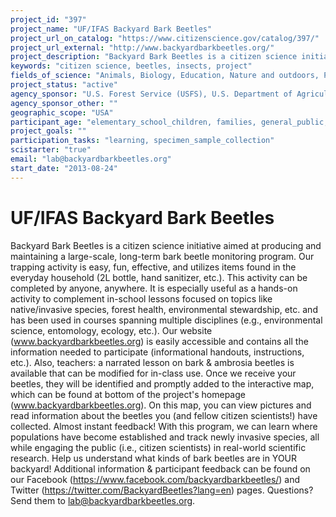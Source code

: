 ```yaml
---
project_id: "397"
project_name: "UF/IFAS Backyard Bark Beetles"
project_url_on_catalog: "https://www.citizenscience.gov/catalog/397/"
project_url_external: "http://www.backyardbarkbeetles.org/"
project_description: "Backyard Bark Beetles is a citizen science initiative aimed at producing and maintaining a large-scale, long-term bark beetle monitoring program. Our trapping activity is easy, fun, effective, and utilizes items found in the everyday household (2L bottle, hand sanitizer, etc.). This activity can be completed by anyone, anywhere. It is especially useful as a hands-on activity to complement in-school lessons focused on topics like native/invasive species, forest health, environmental stewardship, etc. and has been used in courses spanning multiple disciplines (e.g., environmental science, entomology, ecology, etc.). Our website (www.backyardbarkbeetles.org) is easily accessible and contains all the information needed to participate (informational handouts, instructions, etc.). Also, teachers: a narrated lesson on bark &amp; ambrosia beetles is available that can be modified for in-class use. Once we receive your beetles, they will be identified and promptly added to the interactive map, which can be found at bottom of the project&#39;s homepage (www.backyardbarkbeetles.org). On this map, you can view pictures and read information about the beetles you (and fellow citizen scientists!) have collected. Almost instant feedback! With this program, we can learn where populations have become established and track newly invasive species, all while engaging the public (i.e., citizen scientists) in real-world scientific research. Help us understand what kinds of bark beetles are in YOUR backyard! Additional information &amp; participant feedback can be found on our Facebook (https://www.facebook.com/backyardbarkbeetles/) and Twitter (https://twitter.com/BackyardBeetles?lang=en) pages. Questions? Send them to lab@backyardbarkbeetles.org."
keywords: "citizen science, beetles, insects, project"
fields_of_science: "Animals, Biology, Education, Nature and outdoors, Pollinators/insects"
project_status: "active"
agency_sponsor: "U.S. Forest Service (USFS), U.S. Department of Agriculture, National Science Foundation (NSF)"
agency_sponsor_other: ""
geographic_scope: "USA"
participant_age: "elementary_school_children, families, general_public, middle_school_children, teens"
project_goals: ""
participation_tasks: "learning, specimen_sample_collection"
scistarter: "true"
email: "lab@backyardbarkbeetles.org"
start_date: "2013-08-24"
---
```


# UF/IFAS Backyard Bark Beetles

Backyard Bark Beetles is a citizen science initiative aimed at producing and maintaining a large-scale, long-term bark beetle monitoring program. Our trapping activity is easy, fun, effective, and utilizes items found in the everyday household (2L bottle, hand sanitizer, etc.). This activity can be completed by anyone, anywhere. It is especially useful as a hands-on activity to complement in-school lessons focused on topics like native/invasive species, forest health, environmental stewardship, etc. and has been used in courses spanning multiple disciplines (e.g., environmental science, entomology, ecology, etc.). Our website (www.backyardbarkbeetles.org) is easily accessible and contains all the information needed to participate (informational handouts, instructions, etc.). Also, teachers: a narrated lesson on bark &amp; ambrosia beetles is available that can be modified for in-class use. Once we receive your beetles, they will be identified and promptly added to the interactive map, which can be found at bottom of the project&#39;s homepage (www.backyardbarkbeetles.org). On this map, you can view pictures and read information about the beetles you (and fellow citizen scientists!) have collected. Almost instant feedback! With this program, we can learn where populations have become established and track newly invasive species, all while engaging the public (i.e., citizen scientists) in real-world scientific research. Help us understand what kinds of bark beetles are in YOUR backyard! Additional information &amp; participant feedback can be found on our Facebook (https://www.facebook.com/backyardbarkbeetles/) and Twitter (https://twitter.com/BackyardBeetles?lang=en) pages. Questions? Send them to lab@backyardbarkbeetles.org.
